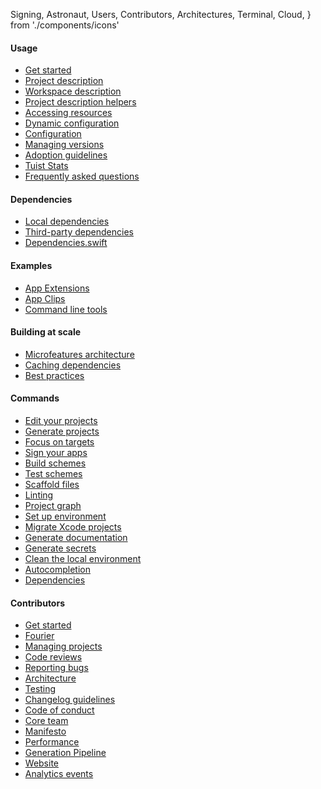   Signing,
  Astronaut,
  Users,
  Contributors,
  Architectures,
  Terminal,
  Cloud,
} from './components/icons'

#### Usage

- [Get started](/docs/usage/getting-started/)
- [Project description](/docs/usage/project-description/)
- [Workspace description](/docs/usage/workspace-description/)
- [Project description helpers](/docs/usage/helpers/)
- [Accessing resources](/docs/usage/resources/)
- [Dynamic configuration](/docs/usage/dynamic-configuration/)
- [Configuration](/docs/usage/config/)
- [Managing versions](/docs/usage/managing-versions/)
- [Adoption guidelines](/docs/usage/adoption-guidelines/)
- [Tuist Stats](/docs/usage/stats)
- [Frequently asked questions](/docs/usage/faq/)

#### Dependencies

- [Local dependencies](/docs/dependencies/local/)
- [Third-party dependencies](/docs/dependencies/third-party/)
- [Dependencies.swift](/docs/dependencies/dependencies/)

#### Examples

- [App Extensions](/docs/examples/app-extensions/)
- [App Clips](/docs/examples/app-clips/)
- [Command line tools](/docs/examples/command-line-tools/)

#### Building at scale

- [Microfeatures architecture](/docs/building-at-scale/microfeatures/)
- [Caching dependencies](/docs/building-at-scale/caching/)
- [Best practices](/docs/building-at-scale/best-practices/)

#### Commands

- [Edit your projects](/docs/commands/edit/)
- [Generate projects](/docs/commands/generate/)
- [Focus on targets](/docs/commands/focus/)
- [Sign your apps](/docs/commands/signing/)
- [Build schemes](/docs/commands/build/)
- [Test schemes](/docs/commands/test/)
- [Scaffold files](/docs/commands/scaffold/)
- [Linting](/docs/commands/linting/)
- [Project graph](/docs/commands/graph/)
- [Set up environment](/docs/commands/up/)
- [Migrate Xcode projects](/docs/commands/migration/)
- [Generate documentation](/docs/commands/doc/)
- [Generate secrets](/docs/commands/secret/)
- [Clean the local environment](/docs/commands/clean/)
- [Autocompletion](/docs/commands/autocompletion/)
- [Dependencies](/docs/commands/dependencies/)

#### Contributors

- [Get started](/docs/contribution/getting-started/)
- [Fourier](/docs/contribution/fourier/)
- [Managing projects](/docs/contribution/managing-projects/)
- [Code reviews](/docs/contribution/code-reviews/)
- [Reporting bugs](/docs/contribution/reporting-bugs/)
- [Architecture](/docs/contribution/architecture/)
- [Testing](/docs/contribution/testing-strategy/)
- [Changelog guidelines](/docs/contribution/changelog-guidelines/)
- [Code of conduct](https://github.com/tuist/tuist/blob/master/CODE_OF_CONDUCT.md)
- [Core team](/docs/contribution/core-team/)
- [Manifesto](/docs/contribution/manifesto/)
- [Performance](/docs/contribution/performance/)
- [Generation Pipeline](/docs/contribution/generation-pipeline/)
- [Website](/docs/contribution/website/)
- [Analytics events](/docs/contribution/analytics-events/)
